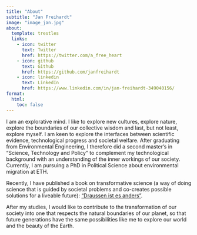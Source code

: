 ```yaml
---
title: "About"
subtitle: "Jan Freihardt"
image: "image_jan.jpg"
about: 
  template: trestles
  links:
    - icon: twitter
      text: Twitter
      href: https://twitter.com/a_free_heart
    - icon: github
      text: Github
      href: https://github.com/janfreihardt
    - icon: linkedin
      text: LinkedIn
      href: https://www.linkedin.com/in/jan-freihardt-349040156/ 
format:
  html: 
    toc: false
---
```


I am an explorative mind. I like to explore new cultures, explore nature, explore the boundaries of our collective wisdom and last, but not least, explore myself. I am keen to explore the interfaces between scientific evidence, technological progress and societal welfare. After graduating from Environmental Engineering, I therefore did a second master's in "Science, Technology and Policy" to complement my technological background with an understanding of the inner workings of our society. Currently, I am pursuing a PhD in Political Science about environmental migration at ETH.

Recently, I have published a book on transformative science (a way of doing science that is guided by societal problems and co-creates possible solutions for a liveable future): ["Draussen ist es anders"](https://www.wissenschafftzukuenfte.de/buch/).

After my studies, I would like to contribute to the transformation of our society into one that respects the natural boundaries of our planet, so that future generations have the same possibilities like me to explore our world and the beauty of the Earth.
